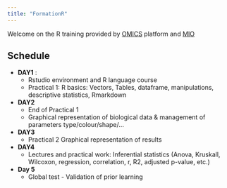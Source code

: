 ```yaml
---
title: "FormationR"
---
```


Welcome on the R training provided by [OMICS](https://www.mio.osupytheas.fr/fr/plateformes-de-recherche/ptf-omics) platform and [MIO](https://www.mio.osupytheas.fr/fr)


## Schedule 

* **DAY1** : 
  * Rstudio environment and R language course 
  * Practical 1: R basics: Vectors, Tables, dataframe, manipulations, descriptive statistics, Rmarkdown
  
* **DAY2**
  * End of Practical 1
  * Graphical representation of biological data & management of parameters type/colour/shape/...
  
* **DAY3**
  * Practical 2 Graphical representation of results
  
* **DAY4**
  * Lectures and practical work: Inferential statistics (Anova, Kruskall, Wilcoxon, regression, correlation, r, R2, adjusted p-value, etc.)
  
* **Day 5**
  * Global test - Validation of prior learning


